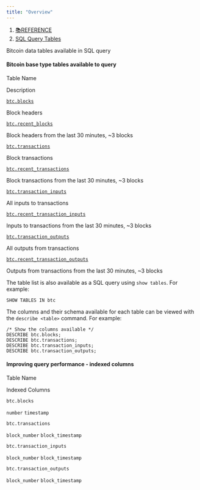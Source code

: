 ```yaml
---
title: "Overview"
---
```


1. [📚REFERENCE](/reference)
2. [SQL Query Tables](/reference/sql-query-tables)

Bitcoin data tables available in SQL query

#### Bitcoin base type tables available to query

Table Name

Description

[`btc.blocks`](/reference/sql-query-tables/bitcoin/btc.blocks)

Block headers

[`btc.recent_blocks`](/reference/sql-query-tables/bitcoin/btc.blocks)

Block headers from the last 30 minutes, \~3 blocks

[`btc.transactions`](/reference/sql-query-tables/bitcoin/btc.transactions)

Block transactions

[`btc.recent_transactions`](/reference/sql-query-tables/bitcoin/btc.transactions)

Block transactions from the last 30 minutes, \~3 blocks

[`btc.transaction_inputs`](/reference/sql-query-tables/bitcoin/btc.transaction_inputs)

All inputs to transactions

[`btc.recent_transaction_inputs`](/reference/sql-query-tables/bitcoin/btc.transaction_inputs)

Inputs to transactions from the last 30 minutes, \~3 blocks

[`btc.transaction_outputs`](/reference/sql-query-tables/bitcoin/btc.transaction_outputs)

All outputs from transactions

[`btc.recent_transaction_outputs`](/reference/sql-query-tables/bitcoin/btc.transaction_outputs)

Outputs from transactions from the last 30 minutes, \~3 blocks

The table list is also available as a SQL query using `show tables`. For example:

```
SHOW TABLES IN btc
```

The columns and their schema available for each table can be viewed with the `describe <table>` command. For example:

```
/* Show the columns available */
DESCRIBE btc.blocks;
DESCRIBE btc.transactions;
DESCRIBE btc.transaction_inputs;
DESCRIBE btc.transaction_outputs;
```

#### Improving query performance - indexed columns

Table Name

Indexed Columns

`btc.blocks`

`number` `timestamp`

`btc.transactions`

`block_number` `block_timestamp`

`btc.transaction_inputs`

`block_number` `block_timestamp`

`btc.transaction_outputs`

`block_number` `block_timestamp`

